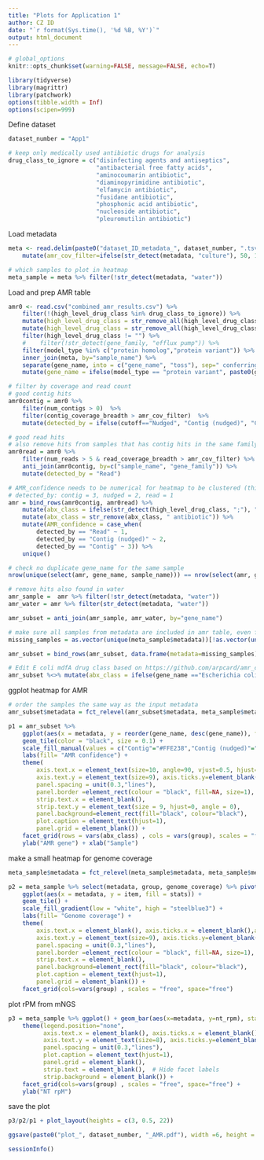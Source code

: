 ```yaml
---
title: "Plots for Application 1"
author: CZ ID
date: "`r format(Sys.time(), '%d %B, %Y')`"
output: html_document
---
```


```r
# global_options
knitr::opts_chunk$set(warning=FALSE, message=FALSE, echo=T)
```


```r
library(tidyverse)
library(magrittr)
library(patchwork)
options(tibble.width = Inf)
options(scipen=999)
```



Define dataset
```r
dataset_number = "App1"

# keep only medically used antibiotic drugs for analysis
drug_class_to_ignore = c("disinfecting agents and antiseptics",
                         "antibacterial free fatty acids",
                         "aminocoumarin antibiotic", 
                         "diaminopyrimidine antibiotic",
                         "elfamycin antibiotic",
                         "fusidane antibiotic",
                         "phosphonic acid antibiotic",
                         "nucleoside antibiotic", 
                         "pleuromutilin antibiotic") 
```



Load metadata
```r
meta <- read.delim(paste0("dataset_ID_metadata_", dataset_number, ".tsv")) %>% 
    mutate(amr_cov_filter=ifelse(str_detect(metadata, "culture"), 50, 10)) 

# which samples to plot in heatmap
meta_sample = meta %>% filter(!str_detect(metadata, "water")) 
```


Load and prep AMR table
```r
amr0 <- read.csv("combined_amr_results.csv") %>% 
    filter(!(high_level_drug_class %in% drug_class_to_ignore)) %>% 
    mutate(high_level_drug_class = str_remove_all(high_level_drug_class, paste(drug_class_to_ignore, collapse = "|"))) %>% 
    mutate(high_level_drug_class = str_remove_all(high_level_drug_class, "^; | ;|; $")) %>% 
    filter(high_level_drug_class != "") %>% 
    #    filter(!str_detect(gene_family, "efflux pump")) %>% 
    filter(model_type %in% c("protein homolog","protein variant")) %>% 
    inner_join(meta, by="sample_name") %>% 
    separate(gene_name, into = c("gene_name", "toss"), sep=" conferring resistance") %>% select(-toss) %>%  # shorten gene names like "E coli gene A with mutations conferring resistance to beta-lactam" to "E coli gene A with mutations"
    mutate(gene_name = ifelse(model_type == "protein variant", paste0(gene_name, "*"), gene_name)) 

# filter by coverage and read count
# good contig hits
amr0contig = amr0 %>%     
    filter(num_contigs > 0)  %>%     
    filter(contig_coverage_breadth > amr_cov_filter)  %>% 
    mutate(detected_by = ifelse(cutoff=="Nudged", "Contig (nudged)", "Contig")) 

# good read hits
# also remove hits from samples that has contig hits in the same family in the same sample
amr0read = amr0 %>%     
    filter(num_reads > 5 & read_coverage_breadth > amr_cov_filter) %>% 
    anti_join(amr0contig, by=c("sample_name", "gene_family")) %>% 
    mutate(detected_by = "Read")

# AMR_confidence needs to be numerical for heatmap to be clustered (this is not used for this plot)
# detected_by: contig = 3, nudged = 2, read = 1
amr = bind_rows(amr0contig, amr0read) %>% 
    mutate(abx_class = ifelse(str_detect(high_level_drug_class, ";"), "multiple drug classes", high_level_drug_class)) %>% 
    mutate(abx_class = str_remove(abx_class, " antibiotic")) %>%
    mutate(AMR_confidence = case_when(
        detected_by == "Read" ~ 1,
        detected_by == "Contig (nudged)" ~ 2,
        detected_by == "Contig" ~ 3)) %>% 
    unique() 

# check no duplicate gene_name for the same sample
nrow(unique(select(amr, gene_name, sample_name))) == nrow(select(amr, gene_name, sample_name))

# remove hits also found in water
amr_sample =  amr %>% filter(!str_detect(metadata, "water")) 
amr_water = amr %>% filter(str_detect(metadata, "water")) 

amr_subset = anti_join(amr_sample, amr_water, by="gene_name") 

# make sure all samples from metadata are included in amr table, even for those with no hits
missing_samples = as.vector(unique(meta_sample$metadata))[!as.vector(unique(meta_sample$metadata)) %in% (amr_subset$metadata)]

amr_subset = bind_rows(amr_subset, data.frame(metadata=missing_samples))

# Edit E coli mdfA drug class based on https://github.com/arpcard/amr_curation/issues/91
amr_subset %<>% mutate(abx_class = ifelse(gene_name =="Escherichia coli mdfA", "multiple drug classes", abx_class) )
```


ggplot heatmap for AMR
```r
# order the samples the same way as the input metadata
amr_subset$metadata = fct_relevel(amr_subset$metadata, meta_sample$metadata)

p1 = amr_subset %>% 
    ggplot(aes(x = metadata, y = reorder(gene_name, desc(gene_name)), fill = detected_by)) +
    geom_tile(color = "black", size = 0.1) +
    scale_fill_manual(values = c("Contig"="#FFE238","Contig (nudged)"="orange", "Read"="indianred1")) +
    labs(fill= "AMR confidence") +
    theme(
        axis.text.x = element_text(size=10, angle=90, vjust=0.5, hjust=1), axis.ticks.x = element_blank(), 
        axis.text.y = element_text(size=9), axis.ticks.y=element_blank(),
        panel.spacing = unit(0.3,"lines"),
        panel.border =element_rect(colour = "black", fill=NA, size=1),
        strip.text.x = element_blank(),
        strip.text.y = element_text(size = 9, hjust=0, angle = 0),
        panel.background=element_rect(fill="black", colour="black"),
        plot.caption = element_text(hjust=1),
        panel.grid = element_blank()) +
    facet_grid(rows = vars(abx_class) , cols = vars(group), scales = "free", space="free", labeller = label_wrap_gen(width=5)) +
    ylab("AMR gene") + xlab("Sample")
```


make a small heatmap for genome coverage
```r
meta_sample$metadata = fct_relevel(meta_sample$metadata, meta_sample$metadata)

p2 = meta_sample %>% select(metadata, group, genome_coverage) %>% pivot_longer(cols = genome_coverage, names_to="item", values_to = "stats") %>% 
    ggplot(aes(x = metadata, y = item, fill = stats)) +
    geom_tile() + 
    scale_fill_gradient(low = "white", high = "steelblue3") +
    labs(fill= "Genome coverage") +
    theme(
        axis.text.x = element_blank(), axis.ticks.x = element_blank(),axis.title.x = element_blank(),
        axis.text.y = element_text(size=9), axis.ticks.y=element_blank(),
        panel.spacing = unit(0.3,"lines"),
        panel.border =element_rect(colour = "black", fill=NA, size=1),
        strip.text.x = element_blank(),
        panel.background=element_rect(fill="black", colour="black"),
        plot.caption = element_text(hjust=1),
        panel.grid = element_blank()) +
    facet_grid(cols=vars(group) , scales = "free", space="free") 

```


plot rPM from mNGS
```r
p3 = meta_sample %>% ggplot() + geom_bar(aes(x=metadata, y=nt_rpm), stat = "identity")  +    
    theme(legend.position="none",
          axis.text.x = element_blank(), axis.ticks.x = element_blank(), axis.title.x = element_blank(),
          axis.text.y = element_text(size=8), axis.ticks.y=element_blank(),
          panel.spacing = unit(0.3,"lines"),
          plot.caption = element_text(hjust=1),
          panel.grid = element_blank(),
          strip.text = element_blank(),  # Hide facet labels
          strip.background = element_blank()) +
    facet_grid(cols=vars(group) , scales = "free", space="free") +
    ylab("NT rpM") 

```


save the plot
```r
p3/p2/p1 + plot_layout(heights = c(3, 0.5, 22))

ggsave(paste0("plot_", dataset_number, "_AMR.pdf"), width =6, height = 9.5)
```



```r
sessionInfo()
```
